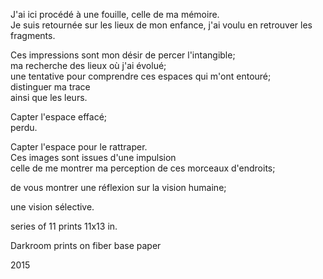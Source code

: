 
J'ai ici procédé à une fouille, celle de ma mémoire.<br />
Je suis retournée sur les lieux de mon enfance, j'ai voulu en retrouver les fragments.

Ces impressions sont mon désir de percer l'intangible;<br />
ma recherche des lieux où j'ai évolué;<br />
une tentative pour comprendre ces espaces qui m'ont entouré;<br />
distinguer ma trace<br />
<Centered>ainsi que les leurs.</Centered>

Capter l'espace effacé;<br />
<Indented>perdu.</Indented>

Capter l'espace pour le rattraper.<br />
Ces images sont issues d'une impulsion<br />
celle de me montrer ma perception de ces morceaux d'endroits;

<Indented>de vous montrer une réflexion sur la vision humaine;</Indented>

<Centered>une vision sélective.</Centered>

<Caption>
series of 11 prints 11x13 in.

Darkroom prints on fiber base paper 

2015
</Caption>